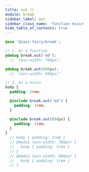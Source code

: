 ```yaml
---
title: out ()
module: break
sidebar_label: out
sidebar_class_name: 'function mixin'
hide_table_of_contents: true
---
```


<DocPage fieldName="out" fieldType="function" spec={Spec} />

```scss
@use '@sass-fairy/break';

// 1. As a function
@debug break.out('md');
  // '(min-width: 768px)'

@debug break.out(800px);
  // '(min-width: 800px)'

// 2. As a mixin
body {
  padding: 2rem;

  @include break.out('md') {
    padding: 1rem;
  }

  @include break.out(800px) {
    padding: 1rem;
  }
}
  // body { padding: 2rem }
  // @media (min-width: 768px) {
  //   body { padding: 1rem }
  // }
  // @media (min-width: 800px) {
  //   body { padding: 1rem }
  // }
```

